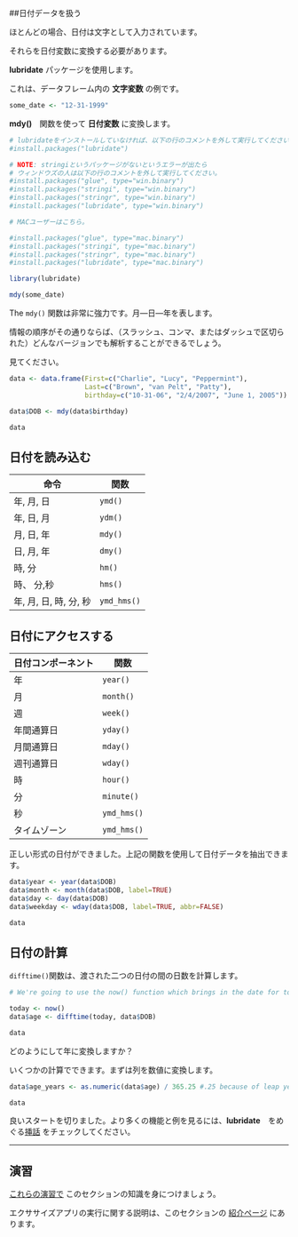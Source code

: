 ##日付データを扱う

ほとんどの場合、日付は文字として入力されています。

それらを日付変数に変換する必要があります。

**lubridate** パッケージを使用します。

これは、データフレーム内の **文字変数** の例です。

```r
some_date <- "12-31-1999"
```

**mdy()**　関数を使って **日付変数** に変換します。

```r
# lubridateをインストールしていなければ、以下の行のコメントを外して実行してください。
#install.packages("lubridate")

# NOTE: stringiというパッケージがないというエラーが出たら
# ウィンドウズの人は以下の行のコメントを外して実行してください。
#install.packages("glue", type="win.binary")
#install.packages("stringi", type="win.binary")
#install.packages("stringr", type="win.binary")
#install.packages("lubridate", type="win.binary")

# MACユーザーはこちら。

#install.packages("glue", type="mac.binary")
#install.packages("stringi", type="mac.binary")
#install.packages("stringr", type="mac.binary")
#install.packages("lubridate", type="mac.binary")

library(lubridate)

mdy(some_date)
```

The `mdy()` 関数は非常に強力です。月―日―年を表します。

情報の順序がその通りならば、（スラッシュ、コンマ、またはダッシュで区切られた）どんなバージョンでも解析することができるでしょう。

見てください。

```r

data <- data.frame(First=c("Charlie", "Lucy", "Peppermint"),
                   Last=c("Brown", "van Pelt", "Patty"),
                   birthday=c("10-31-06", "2/4/2007", "June 1, 2005"))

data$DOB <- mdy(data$birthday)

data

```

## 日付を読み込む

| 命令 | 関数 |
| ------ | ------------------------ |
| 年, 月, 日 | `ymd()` |
| 年, 日, 月 | `ydm()` |
| 月, 日, 年    | `mdy()` |
| 日, 月, 年    | `dmy()` |
| 時, 分    | `hm()` |
| 時、 分,秒    | `hms()` |
| 年, 月, 日, 時, 分, 秒    | `ymd_hms()` |

## 日付にアクセスする

| 日付コンポーネント | 関数 |
| ------ | ------------------------ |
| 年 | `year()` |
| 月 | `month()` |
| 週    | `week()` |
| 年間通算日  | `yday()` |
| 月間通算日  | `mday()` |
| 週刊通算日 | `wday()` |
| 時  | `hour()` |
| 分  | `minute()` |
| 秒  | `ymd_hms()` |
| タイムゾーン  | `ymd_hms()` |

正しい形式の日付ができました。上記の関数を使用して日付データを抽出できます。

```r
data$year <- year(data$DOB)
data$month <- month(data$DOB, label=TRUE)
data$day <- day(data$DOB)
data$weekday <- wday(data$DOB, label=TRUE, abbr=FALSE)

data
```

## 日付の計算

`difftime()`関数は、渡された二つの日付の間の日数を計算します。

```r
# We're going to use the now() function which brings in the date for today

today <- now()
data$age <- difftime(today, data$DOB)

data
```

どのようにして年に変換しますか？

いくつかの計算でできます。まずは列を数値に変換します。

```r
data$age_years <- as.numeric(data$age) / 365.25 #.25 because of leap years

data
```

良いスタートを切りました。より多くの機能と例を見るには、**lubridate**　をめぐる[挿話](https://cran.r-project.org/web/packages/lubridate/vignettes/lubridate.html) をチェックしてください。



----

## 演習

[これらの演習で](http://code.r-journalism.com/chapter-3/#section-dealing-with-dates) このセクションの知識を身につけましょう。

エクササイズアプリの実行に関する説明は、このセクションの [紹介ページ](https://learn.r-journalism.com/en/wrangling/) にあります。

